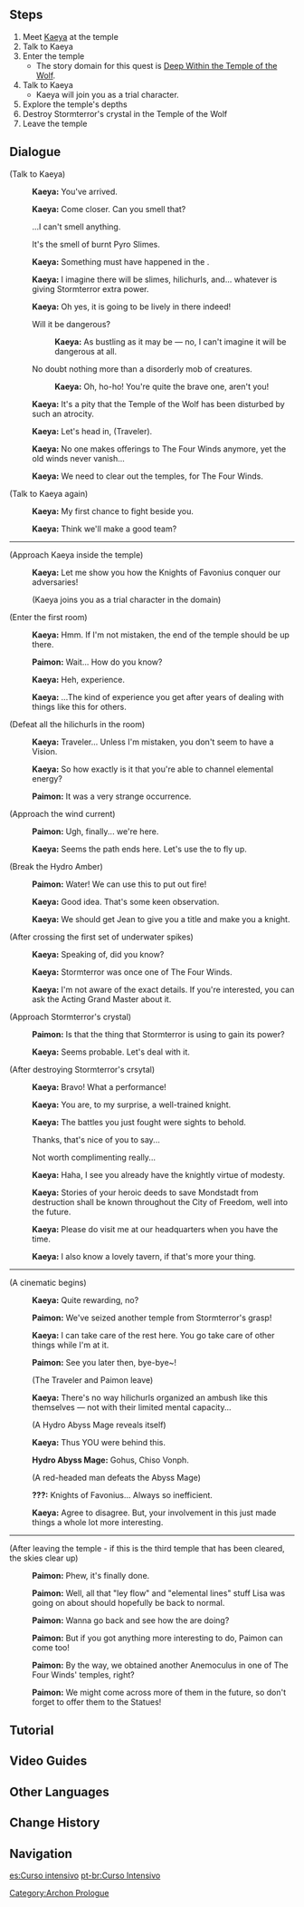 {{Quest Infobox
|image         = Archon Quest C0A1 Crash Course.png
|id            = 00361
|type          = Archon
|chapter       = Prologue
|actNum        = I
|act           = The Outlander Who Caught the Wind
|part          = 9
|description   = [[Kaeya]] will accompany you to explore the [[Temple of the Wolf]].
|startLocation = [[Thousand Winds Temple]], [[Mondstadt]]
|prev          = Knights of Favonius (Quest)
|next          = Shadow Over Mondstadt
|exp           = 275
|mora          = 3,000
|primogems     = 20
|other         = {{Card|Kaeya}}{{Card|Traveler's Handy Sword}}{{Card|Character EXP|1,550}}{{Card|Enhancement Ore|3}}
|characters    = Diluc;Kaeya;Paimon;Traveler
|voiced        = yes
}}
{{TeyvatQuest|0|1|part=9}}

==Steps==
# Meet [[Kaeya]] at the temple
# Talk to Kaeya
# Enter the temple
#* The story domain for this quest is [[Deep Within the Temple of the Wolf]].
# Talk to Kaeya
#* Kaeya will join you as a trial character.
# Explore the temple's depths
# Destroy Stormterror's crystal in the Temple of the Wolf
# Leave the temple

==Dialogue==
{{dialogue start}}
;(Talk to Kaeya)
:{{A|vo mdaq029 2 kaeya 01.ogg}} '''Kaeya:''' You've arrived.
:{{A|vo mdaq029 2 kaeya 02.ogg}} '''Kaeya:''' Come closer. Can you smell that?
:{{DIcon}} ...I can't smell anything.
:{{DIcon}} It's the smell of burnt Pyro Slimes.
:{{A|vo mdaq029 2 kaeya 03.ogg}} '''Kaeya:''' Something must have happened in the {{Color|buzzword|temple}}.
:{{A|vo mdaq029 2 kaeya 04.ogg}} '''Kaeya:''' I imagine there will be slimes, hilichurls, and... whatever is giving Stormterror extra power.
:{{A|vo mdaq029 2 kaeya 05.ogg}} '''Kaeya:''' Oh yes, it is going to be lively in there indeed!
:{{DIcon}} Will it be dangerous?
::{{A|vo mdaq029 2 kaeya 06a.ogg}} '''Kaeya:''' As bustling as it may be &mdash; no, I can't imagine it will be dangerous at all.
:{{DIcon}} No doubt nothing more than a disorderly mob of creatures.
::{{A|vo mdaq029 2 kaeya 06b.ogg}} '''Kaeya:''' Oh, ho-ho! You're quite the brave one, aren't you!
:{{A|vo mdaq029 2 kaeya 07.ogg}} '''Kaeya:''' It's a pity that the Temple of the Wolf has been disturbed by such an atrocity.
:{{A|vo mdaq029 2 kaeya 08a.ogg}} '''Kaeya:''' Let's head in, (Traveler).
:{{A|vo mdaq029 2 kaeya 09.ogg}} '''Kaeya:''' No one makes offerings to The Four Winds anymore, yet the old winds never vanish...
:{{A|vo mdaq029 2 kaeya 10.ogg}} '''Kaeya:''' We need to clear out the temples, for The Four Winds.

;(Talk to Kaeya again)
:{{A|vo dialog mdaq029 kaeya 01.ogg}} '''Kaeya:''' My first chance to fight beside you.
:{{A|vo dialog mdaq029 kaeya 02.ogg}} '''Kaeya:''' Think we'll make a good team?
----
;(Approach Kaeya inside the temple)
:{{A|vo mdaq030 4 kaeya 01.ogg}} '''Kaeya:''' Let me show you how the Knights of Favonius conquer our adversaries!
:;(Kaeya joins you as a trial character in the domain)

;(Enter the first room)
:{{A|vo mdaq030 5 kaeya 01.ogg}} '''Kaeya:''' Hmm. If I'm not mistaken, the end of the temple should be up there.
:{{A|vo mdaq030 5 paimon 01.ogg}} '''Paimon:''' Wait... How do you know?
:{{A|vo mdaq030 5 kaeya 02.ogg}} '''Kaeya:''' Heh, experience.
:{{A|vo mdaq030 5 kaeya 03.ogg}} '''Kaeya:''' ...The kind of experience you get after years of dealing with things like this for others.

;(Defeat all the hilichurls in the room)
:{{A|vo mdaq030 5 kaeya 05.ogg}} '''Kaeya:''' Traveler... Unless I'm mistaken, you don't seem to have a Vision.
:{{A|vo mdaq030 5 kaeya 06.ogg}} '''Kaeya:''' So how exactly is it that you're able to channel elemental energy?
:{{A|vo mdaq030 5 paimon 03.ogg}} '''Paimon:''' It was a very strange occurrence.

;(Approach the wind current)
:{{A|vo mdaq030 5 paimon 02.ogg}} '''Paimon:''' Ugh, finally... we're here.
:{{A|vo mdaq030 5 kaeya 04.ogg}} '''Kaeya:''' Seems the path ends here. Let's use the {{Color|buzzword|wind currents}} to fly up.

;(Break the Hydro Amber)
:{{A|vo mdaq030 5 paimon 04.ogg}} '''Paimon:''' Water! We can use this to put out fire!
:{{A|vo mdaq030 5 kaeya 07.ogg}} '''Kaeya:''' Good idea. That's some keen observation.
:{{A|vo mdaq030 5 kaeya 08.ogg}} '''Kaeya:''' We should get Jean to give you a title and make you a knight.

;(After crossing the first set of underwater spikes)
:{{A|vo mdaq030 5 kaeya 09.ogg}} '''Kaeya:''' Speaking of, did you know?
:{{A|vo mdaq030 5 kaeya 10.ogg}} '''Kaeya:''' Stormterror was once one of The Four Winds.
:{{A|vo mdaq030 5 kaeya 11.ogg}} '''Kaeya:''' I'm not aware of the exact details. If you're interested, you can ask the Acting Grand Master about it.

;(Approach Stormterror's crystal)
:{{A|vo mdaq031 6 paimon 01.ogg}} '''Paimon:''' Is that the thing that Stormterror is using to gain its power?
:{{A|vo mdaq031 6 kaeya 01.ogg}} '''Kaeya:''' Seems probable. Let's deal with it.

;(After destroying Stormterror's crsytal)
:{{A|vo mdaq031 6 kaeya 02.ogg}} '''Kaeya:''' Bravo! What a performance!
:{{A|vo mdaq031 6 kaeya 03.ogg}} '''Kaeya:''' You are, to my surprise, a well-trained knight.
:{{A|vo mdaq031 6 kaeya 04.ogg}} '''Kaeya:''' The battles you just fought were sights to behold.
:{{DIcon}} Thanks, that's nice of you to say...
:{{DIcon}} Not worth complimenting really...
:{{A|vo mdaq031 6 kaeya 05.ogg}} '''Kaeya:''' Haha, I see you already have the knightly virtue of modesty.
:{{A|vo mdaq031 6 kaeya 06.ogg}} '''Kaeya:''' Stories of your heroic deeds to save Mondstadt from destruction shall be known throughout the City of Freedom, well into the future.
:{{A|vo mdaq031 6 kaeya 07.ogg}} '''Kaeya:''' Please do visit me at our headquarters when you have the time.
:{{A|vo mdaq031 6 kaeya 08.ogg}} '''Kaeya:''' I also know a lovely tavern, if that's more your thing.
----
;(A cinematic begins)
{{Cutscene Description|After finishing some "clean up" with Kaeya, he stays behind by himself to take care of the aftermath — that is to say, taking care of the Abyss Mage pulling strings behind the scenes. As the two confront one another, an [[Diluc|unfamiliar red-headed man]] appears and disposes of the Abyss Mage with ease. Looks like another player has entered the fray...
}}
:{{A|vo mdaq031 7 cs kaeya 01.ogg}} '''Kaeya:''' Quite rewarding, no?
:{{A|vo mdaq031 7 cs paimon 01.ogg}} '''Paimon:''' We've seized another temple from Stormterror's grasp!
:{{A|vo mdaq031 7 cs kaeya 02.ogg}} '''Kaeya:''' I can take care of the rest here. You go take care of other things while I'm at it.
:{{A|vo mdaq031 7 cs paimon 02.ogg}} '''Paimon:''' See you later then, bye-bye~!
:;(The Traveler and Paimon leave)
:{{A|vo mdaq031 7 cs kaeya 03.ogg}} '''Kaeya:''' There's no way hilichurls organized an ambush like this themselves &mdash; not with their limited mental capacity...
:;(A Hydro Abyss Mage reveals itself)
:{{A|vo mdaq031 7 cs kaeya 04.ogg}} '''Kaeya:''' Thus YOU were behind this.
:{{A|vo mdaq031 7 cs abyss 02.ogg}} '''Hydro Abyss Mage:''' Gohus, Chiso Vonph.
:;(A red-headed man defeats the Abyss Mage)
:{{A|vo mdaq031 7 cs diluc 01.ogg}} '''???:''' Knights of Favonius... Always so inefficient.
:{{A|vo mdaq031 7 cs kaeya 05.ogg}} '''Kaeya:''' Agree to disagree. But, your involvement in this just made things a whole lot more interesting.
----
;(After leaving the temple - if this is the third temple that has been cleared, the skies clear up)
:{{A|vo mdaq035 3b paimon 01.ogg}} '''Paimon:''' Phew, it's finally done.
:{{A|vo mdaq035 3b paimon 02.ogg}} '''Paimon:''' Well, all that "ley flow" and "elemental lines" stuff Lisa was going on about should hopefully be back to normal.
:{{A|vo mdaq035 3b paimon 03.ogg}} '''Paimon:''' Wanna go back and see how the {{Color|buzzword|Knights}} are doing?
:{{A|vo mdaq035 3b paimon 04.ogg}} '''Paimon:''' But if you got anything more interesting to do, Paimon can come too!
:{{A|vo mdaq035 3b paimon 05.ogg}} '''Paimon:''' By the way, we obtained another Anemoculus in one of The Four Winds' temples, right?
:{{A|vo mdaq035 3b paimon 06.ogg}} '''Paimon:''' We might come across more of them in the future, so don't forget to offer them to the Statues!
{{Dialogue end}}

==Tutorial==
{{Transclude|Tutorials/Crash Course}}

==Video Guides==
{{EVT
|video1   = https://youtu.be/pe3UvQSLKfE
|caption1 = Deep Within the Temple of the Wolf Domain Guide (5 Chests)
}}

==Other Languages==
{{Other Languages
|en      = Crash Course
|zhs     = 骑士的现场教习
|zhs_rm  = Qíshì de Xiànchǎng Jiàoxí
|zht     = 騎士的現場教習
|zht_rm  = Qíshì de Xiànchǎng Jiàoxí
|zh_tl   = Knight's On-Site Training
|ja      = 騎士の現場教習
|ja_rm   = Kishi no Genba Kyoushuu{{Assumed}}
|ja_tl   = Knight's On-Site Training
|ko      = {{tt|기사|騎士}}의 {{tt|현장학습|現場學習}}
|ko_rm   = Gisa-ui Hyeonjang-Hakseup
|ko_tl   = Knight's On-Site Learning
|es      = Curso intensivo
|es_tl   = Intensive Course
|fr      = Entraînement sur le terrain
|fr_tl   = Field Training
|ru      = Полоса препятствий
|ru_tl   = Obstacle Course
|th      = การฝึกสอนภาคสนามของอัศวิน
|th_rm   = Kan fuekson pha khot nam khong atsawin
|th_tl   = Field Training of the Knights
|vi      = {{tt|Luyện Tập|練習}} {{tt|Hiện Trường|現場}} Của {{tt|Kỵ Sĩ|騎士}}
|vi_tl   = Knight's On-Site Training
|de      = Ein Kurs im Rittersein
|de_tl   = A Course in Knighthood
|id      = Pelatihan Knight
|id_tl   = Knight Training
|pt      = Curso Intensivo
|pt_tl   = Intensive Course
}}

==Change History==
{{Change History|1.0}}

==Navigation==
{{Archon Quest Navbox|chapter=Prologue}}
[[Category:Archon Prologue]]

[[es:Curso intensivo]]
[[pt-br:Curso Intensivo]]